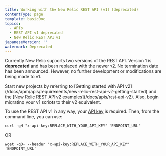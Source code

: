 ```yaml
---
title: Working with the New Relic REST API (v1) (deprecated)
contentType: page
template: basicDoc
topics:
  - APIs
  - REST API v1 deprecated
  - New Relic REST API v1
japaneseVersion: ''
watermark: Deprecated
---
```


Currently New Relic supports two versions of the REST API. Version 1 is **deprecated** and has been replaced with the newer v2. No termination date has been announced. However, no further development or modifications are being made to v1.

<Callout variant="important">
  Start new projects by referring to [Getting started with API v2](/docs/apm/apis/requirements/new-relic-rest-api-v2-getting-started) and the [New Relic REST API v2 examples](/docs/apis/rest-api-v2). Also, begin migrating your v1 scripts to their v2 equivalent.
</Callout>

To use the REST API v1 in any way, your [API key](/docs/apm/apis/requirements/api-key) is required. Then, from the command line, you can use:

```
curl -gH "x-api-key:REPLACE_WITH_YOUR_API_KEY" 'ENDPOINT_URL'
```

OR

```
wget -qO- --header "x-api-key:REPLACE_WITH_YOUR_API_KEY" 'ENDPOINT_URL'
```
